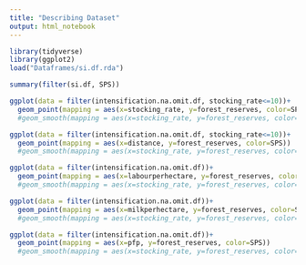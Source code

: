 ```yaml
---
title: "Describing Dataset"
output: html_notebook
---
```


```r
library(tidyverse)
library(ggplot2)
load("Dataframes/si.df.rda")
```

```r
summary(filter(si.df, SPS))
```
```r
ggplot(data = filter(intensification.na.omit.df, stocking_rate<=10))+
  geom_point(mapping = aes(x=stocking_rate, y=forest_reserves, color=SPS))
  #geom_smooth(mapping = aes(x=stocking_rate, y=forest_reserves, color=SPS))

```
```r
ggplot(data = filter(intensification.na.omit.df, stocking_rate<=10))+
  geom_point(mapping = aes(x=distance, y=forest_reserves, color=SPS))
  #geom_smooth(mapping = aes(x=stocking_rate, y=forest_reserves, color=SPS))

```
```r
ggplot(data = filter(intensification.na.omit.df))+
  geom_point(mapping = aes(x=labourperhectare, y=forest_reserves, color=SPS))
  #geom_smooth(mapping = aes(x=stocking_rate, y=forest_reserves, color=SPS))

```
```r
ggplot(data = filter(intensification.na.omit.df))+
  geom_point(mapping = aes(x=milkperhectare, y=forest_reserves, color=SPS))
  #geom_smooth(mapping = aes(x=stocking_rate, y=forest_reserves, color=SPS))

```
```r
ggplot(data = filter(intensification.na.omit.df))+
  geom_point(mapping = aes(x=pfp, y=forest_reserves, color=SPS))
  #geom_smooth(mapping = aes(x=stocking_rate, y=forest_reserves, color=SPS))

```
